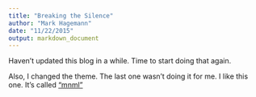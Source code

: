 ```yaml
---
title: "Breaking the Silence"
author: "Mark Hagemann"
date: "11/22/2015"
output: markdown_document
---
```


Haven't updated this blog in a while. Time to start doing that again. 

Also, I changed the theme. The last one wasn't doing it for me. I like this one. It's called ["mnml"](https://github.com/ioveracker/mnml)